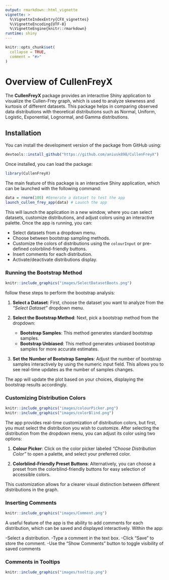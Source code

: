 ```yaml
---
output: rmarkdown::html_vignette
vignette: >
  %\VignetteIndexEntry{CFX_vignettes}
  %\VignetteEncoding{UTF-8}
  %\VignetteEngine{knitr::rmarkdown}
runtime: shiny
---
```


```r
knitr::opts_chunk$set(
  collapse = TRUE,
  comment = "#>"
)
```

# Overview of CullenFreyX

The **CullenFreyX** package provides an interactive Shiny application to visualize the Cullen-Frey graph, which is used to analyze skewness and kurtosis of different datasets. This package helps in comparing observed data distributions with theoretical distributions such as Normal, Uniform, Logistic, Exponential, Lognormal, and Gamma distributions.

## Installation

You can install the development version of the package from GitHub using:


```r
devtools::install_github("https://github.com/aniusk898/CullenFreyX")
```

Once installed, you can load the package:

```r
library(CullenFreyX)
```

The main feature of this package is an interactive Shiny application, which can be launched with the following command:
```r
data = rnorm(100) #Generate a dataset to test the app
launch_cullen_frey_app(data) # Launch the app
```
This will launch the application in a new window, where you can select datasets, customize distributions, and adjust colors using an interactive palette.
Once the app is running, you can:

- Select datasets from a dropdown menu.
- Choose between bootstrap sampling methods.
- Customize the colors of distributions using the `colourInput` or pre-defined colorblind-friendly buttons.
- Insert comments for each distribution.
- Activate/deactivate distributions display.

### Running the Bootstrap Method
```r
knitr::include_graphics("images/SelectDatasetBoots.png")
```

follow these steps to perform the bootstrap analysis:

1. **Select a Dataset**: First, choose the dataset you want to analyze from the *"Select Dataset"* dropdown menu.
   
2. **Select the Bootstrap Method**: Next, pick a bootstrap method from the dropdown:
   - **Bootstrap Samples**: This method generates standard bootstrap samples.
   - **Bootstrap Unbiased**: This method generates unbiased bootstrap samples for more accurate estimates.

3. **Set the Number of Bootstrap Samples**: Adjust the number of bootstrap samples interactively by using the numeric input field. This allows you to see real-time updates as the number of samples changes.

The app will update the plot based on your choices, displaying the bootstrap results accordingly.






### Customizing Distribution Colors
```r
knitr::include_graphics("images/colourPicker.png")
knitr::include_graphics("images/colorBlind.png")
```

The app provides real-time customization of distribution colors, but first, you must select the distribution you wish to customize. After selecting the distribution from the dropdown menu, you can adjust its color using two options:

1. **Colour Picker**: Click on the color picker labeled *"Choose Distribution Color"* to open a palette, and select your preferred color.

2. **Colorblind-Friendly Preset Buttons**: Alternatively, you can choose a preset from the colorblind-friendly buttons for easy selection of accessible colors.

This customization allows for a clearer visual distinction between different distributions in the graph.

### Inserting Comments
```r
knitr::include_graphics("images/Comment.png")

```
A useful feature of the app is the ability to add comments for each distribution, which can be saved and displayed interactively.
Within the app:

-Select a distribution.
-Type a comment in the text box.
-Click "Save" to store the comment.
-Use the "Show Comments" button to toggle visibility of saved comments

### Comments in Tooltips
```r
knitr::include_graphics("images/tooltip.png")

```
